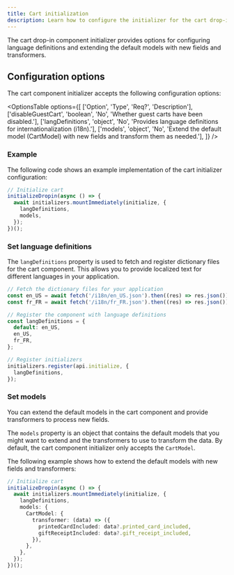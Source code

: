 ```yaml
---
title: Cart initialization
description: Learn how to configure the initializer for the cart drop-in component.
---
```



The cart drop-in component initializer provides options for configuring language definitions and extending the default models with new fields and transformers.

## Configuration options

The cart component initializer accepts the following configuration options:

<OptionsTable
  options={[
    ['Option', 'Type', 'Req?', 'Description'],
    ['disableGuestCart', 'boolean', 'No', 'Whether guest carts have been disabled.'],
    ['langDefinitions', 'object', 'No', 'Provides language definitions for internationalization (i18n).'],
    ['models', 'object', 'No', 'Extend the default model (CartModel) with new fields and transform them as needed.'],
  ]}
/>

### Example

The following code shows an example implementation of the cart initializer configuration:

```ts
// Initialize cart 
initializeDropin(async () => {
  await initializers.mountImmediately(initialize, {
    langDefinitions,
    models,
  });
})();
```

### Set language definitions

The `langDefinitions` property is used to fetch and register dictionary files for the cart component. This allows you to provide localized text for different languages in your application.

```ts
// Fetch the dictionary files for your application
const en_US = await fetch('/i18n/en_US.json').then((res) => res.json());
const fr_FR = await fetch('/i18n/fr_FR.json').then((res) => res.json());

// Register the component with language definitions
const langDefinitions = {
  default: en_US,
  en_US,
  fr_FR,
};

// Register initializers
initializers.register(api.initialize, {
  langDefinitions,
});
```

### Set models

You can extend the default models in the cart component and provide transformers to process new fields.

The `models` property is an object that contains the default models that you might want to extend and the transformers to use to transform the data. By default, the cart component initializer only accepts the `CartModel`.

The following example shows how to extend the default models with new fields and transformers:

```ts
// Initialize cart
initializeDropin(async () => {
  await initializers.mountImmediately(initialize, {
    langDefinitions,
    models: {
      CartModel: {
        transformer: (data) => ({
          printedCardIncluded: data?.printed_card_included,
          giftReceiptIncluded: data?.gift_receipt_included,
        }),
      },
    },
  });
})();
```
